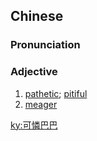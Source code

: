 {{also|可怜巴巴}}
==Chinese==
{{zh-forms|s=可怜巴巴|type=22}}

===Pronunciation===
{{zh-pron
|m=kěliánbābā
|cat=a
}}

===Adjective===
{{zh-adj}}

# [[pathetic]]; [[pitiful]]
# [[meager]]

[[ky:可憐巴巴]]